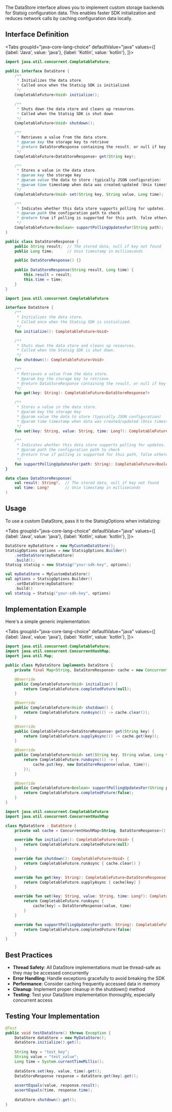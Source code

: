 
The DataStore interface allows you to implement custom storage backends for Statsig configuration data. This enables faster SDK initialization and reduces network calls by caching configuration data locally.

## Interface Definition

<Tabs
  groupId="java-core-lang-choice"
  defaultValue="java"
  values={[
    {label: 'Java', value: 'java'},
    {label: 'Kotlin', value: 'kotlin'},
  ]}>
  <TabItem value="java">

```java
import java.util.concurrent.CompletableFuture;

public interface DataStore {
    /**
     * Initializes the data store.
     * Called once when the Statsig SDK is initialized.
     */
    CompletableFuture<Void> initialize();

    /**
     * Shuts down the data store and cleans up resources.
     * Called when the Statsig SDK is shut down.
     */
    CompletableFuture<Void> shutdown();

    /**
     * Retrieves a value from the data store.
     * @param key the storage key to retrieve
     * @return DataStoreResponse containing the result, or null if key doesn't exist
     */
    CompletableFuture<DataStoreResponse> get(String key);

    /**
     * Stores a value in the data store.
     * @param key the storage key
     * @param value the data to store (typically JSON configuration)
     * @param time timestamp when data was created/updated (Unix timestamp in milliseconds)
     */
    CompletableFuture<Void> set(String key, String value, Long time);

    /**
     * Indicates whether this data store supports polling for updates.
     * @param path the configuration path to check
     * @return true if polling is supported for this path, false otherwise
     */
    CompletableFuture<Boolean> supportPollingUpdatesFor(String path);
}

public class DataStoreResponse {
    public String result;  // The stored data, null if key not found
    public Long time;      // Unix timestamp in milliseconds

    public DataStoreResponse() {}
    
    public DataStoreResponse(String result, Long time) {
        this.result = result;
        this.time = time;
    }
}
```

  </TabItem>
  <TabItem value="kotlin">

```kotlin
import java.util.concurrent.CompletableFuture

interface DataStore {
    /**
     * Initializes the data store.
     * Called once when the Statsig SDK is initialized.
     */
    fun initialize(): CompletableFuture<Void>

    /**
     * Shuts down the data store and cleans up resources.
     * Called when the Statsig SDK is shut down.
     */
    fun shutdown(): CompletableFuture<Void>

    /**
     * Retrieves a value from the data store.
     * @param key the storage key to retrieve
     * @return DataStoreResponse containing the result, or null if key doesn't exist
     */
    fun get(key: String): CompletableFuture<DataStoreResponse?>

    /**
     * Stores a value in the data store.
     * @param key the storage key
     * @param value the data to store (typically JSON configuration)
     * @param time timestamp when data was created/updated (Unix timestamp in milliseconds)
     */
    fun set(key: String, value: String, time: Long?): CompletableFuture<Void>

    /**
     * Indicates whether this data store supports polling for updates.
     * @param path the configuration path to check
     * @return true if polling is supported for this path, false otherwise
     */
    fun supportPollingUpdatesFor(path: String): CompletableFuture<Boolean>
}

data class DataStoreResponse(
    val result: String?,  // The stored data, null if key not found
    val time: Long?       // Unix timestamp in milliseconds
)
```

  </TabItem>
</Tabs>

## Usage

To use a custom DataStore, pass it to the StatsigOptions when initializing:

<Tabs
  groupId="java-core-lang-choice"
  defaultValue="java"
  values={[
    {label: 'Java', value: 'java'},
    {label: 'Kotlin', value: 'kotlin'},
  ]}>
  <TabItem value="java">

```java
DataStore myDataStore = new MyCustomDataStore();
StatsigOptions options = new StatsigOptions.Builder()
    .setDataStore(myDataStore)
    .build();
Statsig statsig = new Statsig("your-sdk-key", options);
```

  </TabItem>
  <TabItem value="kotlin">

```kotlin
val myDataStore = MyCustomDataStore()
val options = StatsigOptions.Builder()
    .setDataStore(myDataStore)
    .build()
val statsig = Statsig("your-sdk-key", options)
```

  </TabItem>
</Tabs>

## Implementation Example

Here's a simple generic implementation:

<Tabs
  groupId="java-core-lang-choice"
  defaultValue="java"
  values={[
    {label: 'Java', value: 'java'},
    {label: 'Kotlin', value: 'kotlin'},
  ]}>
  <TabItem value="java">

```java
import java.util.concurrent.CompletableFuture;
import java.util.concurrent.ConcurrentHashMap;
import java.util.Map;

public class MyDataStore implements DataStore {
    private final Map<String, DataStoreResponse> cache = new ConcurrentHashMap<>();

    @Override
    public CompletableFuture<Void> initialize() {
        return CompletableFuture.completedFuture(null);
    }

    @Override
    public CompletableFuture<Void> shutdown() {
        return CompletableFuture.runAsync(() -> cache.clear());
    }

    @Override
    public CompletableFuture<DataStoreResponse> get(String key) {
        return CompletableFuture.supplyAsync(() -> cache.get(key));
    }

    @Override
    public CompletableFuture<Void> set(String key, String value, Long time) {
        return CompletableFuture.runAsync(() -> {
            cache.put(key, new DataStoreResponse(value, time));
        });
    }

    @Override
    public CompletableFuture<Boolean> supportPollingUpdatesFor(String path) {
        return CompletableFuture.completedFuture(false);
    }
}
```

  </TabItem>
  <TabItem value="kotlin">

```kotlin
import java.util.concurrent.CompletableFuture
import java.util.concurrent.ConcurrentHashMap

class MyDataStore : DataStore {
    private val cache = ConcurrentHashMap<String, DataStoreResponse>()

    override fun initialize(): CompletableFuture<Void> {
        return CompletableFuture.completedFuture(null)
    }

    override fun shutdown(): CompletableFuture<Void> {
        return CompletableFuture.runAsync { cache.clear() }
    }

    override fun get(key: String): CompletableFuture<DataStoreResponse?> {
        return CompletableFuture.supplyAsync { cache[key] }
    }

    override fun set(key: String, value: String, time: Long?): CompletableFuture<Void> {
        return CompletableFuture.runAsync {
            cache[key] = DataStoreResponse(value, time)
        }
    }

    override fun supportPollingUpdatesFor(path: String): CompletableFuture<Boolean> {
        return CompletableFuture.completedFuture(false)
    }
}
```

  </TabItem>
</Tabs>

## Best Practices

- **Thread Safety**: All DataStore implementations must be thread-safe as they may be accessed concurrently
- **Error Handling**: Handle exceptions gracefully to avoid breaking the SDK
- **Performance**: Consider caching frequently accessed data in memory
- **Cleanup**: Implement proper cleanup in the shutdown() method
- **Testing**: Test your DataStore implementation thoroughly, especially concurrent access

## Testing Your Implementation

```java
@Test
public void testDataStore() throws Exception {
    DataStore dataStore = new MyDataStore();
    dataStore.initialize().get();
    
    String key = "test_key";
    String value = "test_value";
    Long time = System.currentTimeMillis();
    
    dataStore.set(key, value, time).get();
    DataStoreResponse response = dataStore.get(key).get();
    
    assertEquals(value, response.result);
    assertEquals(time, response.time);
    
    dataStore.shutdown().get();
}
```
